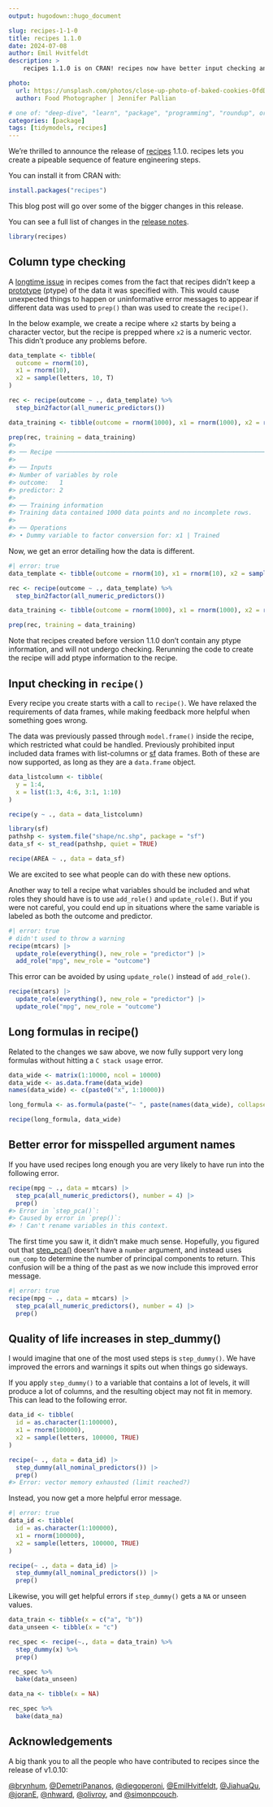 ```yaml
---
output: hugodown::hugo_document

slug: recipes-1-1-0
title: recipes 1.1.0
date: 2024-07-08
author: Emil Hvitfeldt
description: >
    recipes 1.1.0 is on CRAN! recipes now have better input checking and quality of life errors.

photo:
  url: https://unsplash.com/photos/close-up-photo-of-baked-cookies-OfdDiqx8Cz8
  author: Food Photographer | Jennifer Pallian

# one of: "deep-dive", "learn", "package", "programming", "roundup", or "other"
categories: [package] 
tags: [tidymodels, recipes]
---
```


<!--
TODO:
* [x] Look over / edit the post's title in the yaml
* [x] Edit (or delete) the description; note this appears in the Twitter card
* [x] Pick category and tags (see existing with `hugodown::tidy_show_meta()`)
* [x] Find photo & update yaml metadata
* [x] Create `thumbnail-sq.jpg`; height and width should be equal
* [x] Create `thumbnail-wd.jpg`; width should be >5x height
* [x] `hugodown::use_tidy_thumbnails()`
* [x] Add intro sentence, e.g. the standard tagline for the package
* [x] `usethis::use_tidy_thanks()`
-->

We're thrilled to announce the release of [recipes](https://recipes.tidymodels.org/) 1.1.0. recipes lets you create a pipeable sequence of feature engineering steps.

You can install it from CRAN with:

```r
install.packages("recipes")
```

This blog post will go over some of the bigger changes in this release.

You can see a full list of changes in the [release notes](https://github.com/tidymodels/recipes/releases/tag/v1.1.0).

```r
library(recipes)
```

## Column type checking

A [longtime issue](https://github.com/tidymodels/recipes/issues/793) in recipes comes from the fact that recipes didn't keep a [prototype](https://vctrs.r-lib.org/articles/type-size.html) (ptype) of the data it was specified with. This would cause unexpected things to happen or uninformative error messages to appear if different data was used to `prep()` than was used to create the `recipe()`.

In the below example, we create a recipe where `x2` starts by being a character vector, but the recipe is prepped where `x2` is a numeric vector. This didn't produce any problems before.

``` r
data_template <- tibble(
  outcome = rnorm(10), 
  x1 = rnorm(10), 
  x2 = sample(letters, 10, T)
)

rec <- recipe(outcome ~ ., data_template) %>%
  step_bin2factor(all_numeric_predictors())

data_training <- tibble(outcome = rnorm(1000), x1 = rnorm(1000), x2 = rnorm(1000))

prep(rec, training = data_training)
#> 
#> ── Recipe ──────────────────────────────────────────────────────────────────────
#> 
#> ── Inputs
#> Number of variables by role
#> outcome:   1
#> predictor: 2
#> 
#> ── Training information
#> Training data contained 1000 data points and no incomplete rows.
#> 
#> ── Operations
#> • Dummy variable to factor conversion for: x1 | Trained
```

Now, we get an error detailing how the data is different.

```r
#| error: true
data_template <- tibble(outcome = rnorm(10), x1 = rnorm(10), x2 = sample(letters, 10, T))

rec <- recipe(outcome ~ ., data_template) %>%
  step_bin2factor(all_numeric_predictors())

data_training <- tibble(outcome = rnorm(1000), x1 = rnorm(1000), x2 = rnorm(1000))

prep(rec, training = data_training)
```


Note that recipes created before version 1.1.0 don't contain any ptype information, and will not undergo checking. Rerunning the code to create the recipe will add ptype information to the recipe.

## Input checking in `recipe()`

Every recipe you create starts with a call to `recipe()`. We have relaxed the requirements of data frames, while making feedback more helpful when something goes wrong.

The data was previously passed through `model.frame()` inside the recipe, which restricted what could be handled. Previously prohibited input included data frames with list-columns or [sf](https://r-spatial.github.io/sf/) data frames. Both of these are now supported, as long as they are a `data.frame` object.

```r
data_listcolumn <- tibble(
  y = 1:4,
  x = list(1:3, 4:6, 3:1, 1:10)
)

recipe(y ~ ., data = data_listcolumn)
```

```r
library(sf)
pathshp <- system.file("shape/nc.shp", package = "sf")
data_sf <- st_read(pathshp, quiet = TRUE)

recipe(AREA ~ ., data = data_sf)
```

We are excited to see what people can do with these new options.

Another way to tell a recipe what variables should be included and what roles they should have is to use `add_role()` and `update_role()`. But if you were not careful, you could end up in situations where the same variable is labeled as both the outcome and predictor.

```r
#| error: true
# didn't used to throw a warning
recipe(mtcars) |>
  update_role(everything(), new_role = "predictor") |>
  add_role("mpg", new_role = "outcome")
```

This error can be avoided by using `update_role()` instead of `add_role()`.

```r
recipe(mtcars) |>
  update_role(everything(), new_role = "predictor") |>
  update_role("mpg", new_role = "outcome")
```

## Long formulas in recipe()

Related to the changes we saw above, we now fully support very long formulas without hitting a `C stack usage` error.

```r
data_wide <- matrix(1:10000, ncol = 10000)
data_wide <- as.data.frame(data_wide)
names(data_wide) <- c(paste0("x", 1:10000))

long_formula <- as.formula(paste("~ ", paste(names(data_wide), collapse = " + ")))

recipe(long_formula, data_wide)
```

## Better error for misspelled argument names

If you have used recipes long enough you are very likely to have run into the following error.

``` r
recipe(mpg ~ ., data = mtcars) |>
  step_pca(all_numeric_predictors(), number = 4) |>
  prep()
#> Error in `step_pca()`:
#> Caused by error in `prep()`:
#> ! Can't rename variables in this context.
```

The first time you saw it, it didn't make much sense. Hopefully, you figured out that [step_pca()](https://recipes.tidymodels.org/reference/step_pca.html) doesn't have a `number` argument, and instead uses `num_comp` to determine the number of principal components to return. This confusion will be a thing of the past as we now include this improved error message.

```r
#| error: true
recipe(mpg ~ ., data = mtcars) |>
  step_pca(all_numeric_predictors(), number = 4) |>
  prep()
```

## Quality of life increases in step_dummy()

I would imagine that one of the most used steps is `step_dummy()`. We have improved the errors and warnings it spits out when things go sideways.

If you apply `step_dummy()` to a variable that contains a lot of levels, it will produce a lot of columns, and the resulting object may not fit in memory. This can lead to the following error.

```r
data_id <- tibble(
  id = as.character(1:100000), 
  x1 = rnorm(100000), 
  x2 = sample(letters, 100000, TRUE)
)

recipe(~ ., data = data_id) |>
  step_dummy(all_nominal_predictors()) |>
  prep()
#> Error: vector memory exhausted (limit reached?)
```

Instead, you now get a more helpful error message.

```r
#| error: true
data_id <- tibble(
  id = as.character(1:100000), 
  x1 = rnorm(100000), 
  x2 = sample(letters, 100000, TRUE)
)

recipe(~ ., data = data_id) |>
  step_dummy(all_nominal_predictors()) |>
  prep()
```

Likewise, you will get helpful errors if `step_dummy()` gets a `NA` or unseen values.

```r
data_train <- tibble(x = c("a", "b"))
data_unseen <- tibble(x = "c")

rec_spec <- recipe(~., data = data_train) %>%
  step_dummy(x) %>%
  prep()

rec_spec %>%
  bake(data_unseen)
```

```r
data_na <- tibble(x = NA)

rec_spec %>%
  bake(data_na)
```

## Acknowledgements

A big thank you to all the people who have contributed to recipes since the release of v1.0.10:

[&#x0040;brynhum](https://github.com/brynhum), [&#x0040;DemetriPananos](https://github.com/DemetriPananos), [&#x0040;diegoperoni](https://github.com/diegoperoni), [&#x0040;EmilHvitfeldt](https://github.com/EmilHvitfeldt), [&#x0040;JiahuaQu](https://github.com/JiahuaQu), [&#x0040;joranE](https://github.com/joranE), [&#x0040;nhward](https://github.com/nhward), [&#x0040;olivroy](https://github.com/olivroy), and [&#x0040;simonpcouch](https://github.com/simonpcouch).
